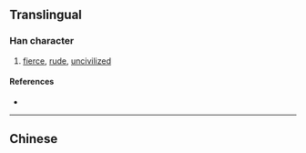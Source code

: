 {{also|獷}}
{{character info}}
==Translingual==

===Han character===
{{Han char|rn=94|rad=犬|as=03|sn=6|four=|canj=KHI|ids=⿰犭广}}

# [[fierce]], [[rude]], [[uncivilized]]

====References====
* {{Han ref|kx=0706.171|hdz=21333.100|uh=72B7|ud=29367}}

----

==Chinese==
{{zh-see|獷}}